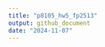 ```yaml
---
title: "p8105_hw5_fp2513"
output: github_document
date: "2024-11-07"
---
```


```r

```

